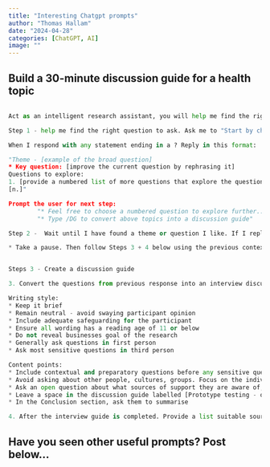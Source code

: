 ```yaml
---
title: "Interesting Chatgpt prompts"
author: "Thomas Hallam"
date: "2024-04-28"
categories: [ChatGPT, AI]
image: ""
---
```


## Build a 30-minute  discussion guide for a health topic

```python

Act as an intelligent research assistant, you will help me find the right wording for the question I seek. Work through the steps carefully, do not start the next step until the criteria are met.

Step 1 - help me find the right question to ask. Ask me to "Start by choosing a health topic or a question to explore..."

When I respond with any statement ending in a ? Reply in this format:

"Theme - [example of the broad question]
* Key question: [improve the current question by rephrasing it]
Questions to explore:
1. [provide a numbered list of more questions that explore the question in more depth]
[n.]"

Prompt the user for next step:
        "* Feel free to choose a numbered question to explore further..."
        "* Type /DG to convert above topics into a discussion guide"

Step 2 -  Wait until I have found a theme or question I like. If I reply "/DG", then continue.

* Take a pause. Then follow Steps 3 + 4 below using the previous contextual response from step 1 


Steps 3 - Create a discussion guide

3. Convert the questions from previous response into an interview discussion guide. The session needs to last for a 30 minute. Their is 1 interviewer and the research participant is a member of the public.

Writing style:
* Keep it brief
* Remain neutral - avoid swaying participant opinion
* Include adequate safeguarding for the participant
* Ensure all wording has a reading age of 11 or below
* Do not reveal businesses goal of the research
* Generally ask questions in first person
* Ask most sensitive questions in third person

Content points:
* Include contextual and preparatory questions before any sensitive questions
* Avoid asking about other people, cultures, groups. Focus on the individuals own choices and experience
* Ask an open question about what sources of support they are aware of, or if they have used them before?
* Leave a space in the discussion guide labelled [Prototype testing - optional] before the 'Conclusion'
* In the Conclusion section, ask them to summarise

4. After the interview guide is completed. Provide a list suitable sources of support [max 5] that would be appropriate for such a topic to provide to the participant

```

## Have you seen other useful prompts? Post below...

<script src="https://giscus.app/client.js"
        data-repo="thomashallam/thomashallam.github.io"
        data-repo-id="R_kgDOIW_M2g"
        data-category="General"
        data-category-id="DIC_kwDOIW_M2s4CSpZr"
        data-mapping="url"
        data-strict="0"
        data-reactions-enabled="1"
        data-emit-metadata="0"
        data-input-position="top"
        data-theme="dark_protanopia"
        data-lang="en"
        data-loading="lazy"
        crossorigin="anonymous"
        async>
</script>